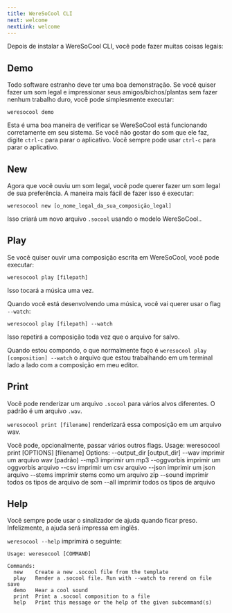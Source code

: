 ```yaml
---
title: WereSoCool CLI
next: welcome
nextLink: welcome
---
```


Depois de instalar a WereSoCool CLI, você pode fazer muitas coisas legais:

## Demo

Todo software estranho deve ter uma boa demonstração. Se você quiser fazer um som legal e impressionar seus amigos/bichos/plantas sem fazer nenhum trabalho duro, você pode simplesmente executar:

`weresocool demo` 

Esta é uma boa maneira de verificar se WereSoCool está funcionando corretamente em seu sistema. Se você não gostar do som que ele faz, digite `ctrl-c` para parar o aplicativo. Você sempre pode usar `ctrl-c` para parar o aplicativo.

<Break/>

## New

Agora que você ouviu um som legal, você pode querer fazer um som legal de sua preferência. A maneira mais fácil de fazer isso é executar:

`weresocool new [o_nome_legal_da_sua_composição_legal]` 

Isso criará um novo arquivo `.socool` usando o modelo WereSoCool.. 

<Break/>

## Play

Se você quiser ouvir uma composição escrita em WereSoCool, você pode executar:

`weresocool play [filepath]`

Isso tocará a música uma vez.

<Break/>

Quando você está desenvolvendo uma música, você vai querer usar o flag `--watch`:

`weresocool play [filepath] --watch`

Isso repetirá a composição toda vez que o arquivo for salvo.

Quando estou compondo, o que normalmente faço é `weresocool play [composition] --watch` o arquivo que estou trabalhando em um terminal lado a lado com a composição em meu editor.

<Break/>

## Print

Você pode renderizar um arquivo `.socool` para vários alvos diferentes. O padrão é um arquivo `.wav`.

`weresocool print [filename]` renderizará essa composição em um arquivo wav.

Você pode, opcionalmente, passar vários outros flags.
  Usage: weresocool print [OPTIONS] [filename]
  Options:
      --output_dir               [output_dir]
      --wav                      imprimir um arquivo wav (padrão)
      --mp3                      imprimir um mp3
      --oggvorbis                imprimir um oggvorbis arquivo
      --csv                      imprimir um csv arquivo
      --json                     imprimir um json arquivo
      --stems                    imprimir stems como um arquivo zip
      --sound                    imprimir todos os tipos de arquivo de som
      --all                      imprimir todos os tipos de arquivo

<Break/>

## Help

Você sempre pode usar o sinalizador de ajuda quando ficar preso. Infelizmente, a ajuda será impressa em inglês.

`weresocool --help` imprimirá o seguinte:

```
Usage: weresocool [COMMAND]

Commands:
  new    Create a new .socool file from the template
  play   Render a .socool file. Run with --watch to rerend on file save
  demo   Hear a cool sound
  print  Print a .socool composition to a file
  help   Print this message or the help of the given subcommand(s)
```


